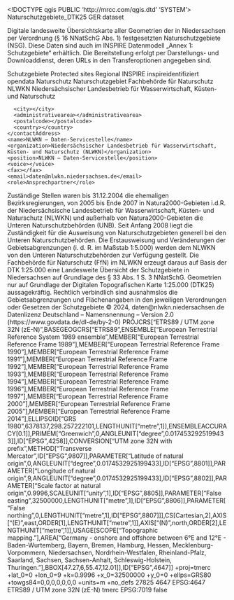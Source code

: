 <!DOCTYPE qgis PUBLIC 'http://mrcc.com/qgis.dtd' 'SYSTEM'>
<qgis version="3.34.10-Prizren">
  <identifier>Naturschutzgebiete_DTK25</identifier>
  <parentidentifier></parentidentifier>
  <language>GER</language>
  <type>dataset</type>
  <title>Naturschutzgebiete (NSG)</title>
  <abstract>Digitale landesweite Übersichtskarte aller Geometrien der in Niedersachsen per Verordnung (§ 16 NNatSchG Abs. 1) festgesetzten Naturschutzgebiete (NSG).
Diese Daten sind auch im INSPIRE Datenmodell „Annex 1: Schutzgebiete“ erhältlich. Die Bereitstellung erfolgt per Darstellungs- und Downloaddienst, deren URLs in den Transferoptionen angegeben sind.

</abstract>
  <keywords vocabulary="gmd:topicCategory">
    <keyword>Schutzgebiete</keyword>
    <keyword>Protected sites</keyword>
    <keyword>Regional</keyword>
    <keyword>INSPIRE</keyword>
    <keyword>inspireidentifiziert</keyword>
    <keyword>opendata</keyword>
    <keyword>Naturschutz</keyword>
    <keyword>Naturschutzgebiet</keyword>
    <keyword>Fachbehörde für Naturschutz</keyword>
    <keyword>NLWKN</keyword>
    <keyword>Niedersächsischer Landesbetrieb für Wasserwirtschaft, Küsten- und Naturschutz</keyword>
  </keywords>
  <contact>
    <contactAddress>
      <type></type>
      <address></address>
      <city></city>
      <administrativearea></administrativearea>
      <postalcode></postalcode>
      <country></country>
    </contactAddress>
    <name>NLWKN – Daten-Servicestelle</name>
    <organization>Niedersächsischer Landesbetrieb für Wasserwirtschaft, Küsten- und Naturschutz (NLWKN)</organization>
    <position>NLWKN – Daten-Servicestelle</position>
    <voice></voice>
    <fax></fax>
    <email>daten@nlwkn.niedersachsen.de</email>
    <role>Ansprechpartner</role>
  </contact>
  <links/>
  <history>Zuständige Stellen waren bis 31.12.2004 die ehemaligen Bezirksregierungen, von 2005 bis Ende 2007 in Natura2000-Gebieten i.d.R. der Niedersächsische Landesbetrieb für Wasserwirtschaft, Küsten- und Naturschutz (NLWKN) und außerhalb von Natura2000-Gebieten die Unteren Naturschutzbehörden (UNB). Seit Anfang 2008 liegt die Zuständigkeit für die Ausweisung von Naturschutzgebieten generell bei den Unteren Naturschutzbehörden. Die Erstausweisung und Veränderungen der Gebietsabgrenzungen (i. d. R. im Maßstab 1:5.000) werden dem NLWKN von den Unteren Naturschutzbehörden zur Verfügung gestellt. Die Fachbehörde für Naturschutz (FfN) im NLWKN erzeugt daraus auf Basis der DTK 1:25.000 eine Landesweite Übersicht der Schutzgebiete in Niedersachsen auf Grundlage des § 33 Abs. 1 S. 3 NNatSchG.</history>
  <dates>
    <date type="Created" value="2009-07-31T00:00:00"/>
    <date type="Revised" value="2023-12-31T00:00:00"/>
  </dates>
  <fees></fees>
  <constraints type="Nutzungseinschränkungen">Geometrien nur auf Grundlage der Digitalen Topografischen Karte 1:25.000 (DTK25) aussagekräftig. 
Rechtlich verbindlich sind ausnahmslos die Gebietsabgrenzungen und Flächenangaben in den jeweiligen Verordnungen oder Gesetzen der Schutzgebiete</constraints>
  <constraints type="Sicherheitseinschränkungen"></constraints>
  <rights>© 2024, daten@nlwkn.niedersachsen.de</rights>
  <license>Datenlizenz Deutschland – Namensnennung – Version 2.0 (https://www.govdata.de/dl-de/by-2-0)</license>
  <encoding></encoding>
  <crs>
    <spatialrefsys nativeFormat="Wkt">
      <wkt>PROJCRS["ETRS89 / UTM zone 32N (zE-N)",BASEGEOGCRS["ETRS89",ENSEMBLE["European Terrestrial Reference System 1989 ensemble",MEMBER["European Terrestrial Reference Frame 1989"],MEMBER["European Terrestrial Reference Frame 1990"],MEMBER["European Terrestrial Reference Frame 1991"],MEMBER["European Terrestrial Reference Frame 1992"],MEMBER["European Terrestrial Reference Frame 1993"],MEMBER["European Terrestrial Reference Frame 1994"],MEMBER["European Terrestrial Reference Frame 1996"],MEMBER["European Terrestrial Reference Frame 1997"],MEMBER["European Terrestrial Reference Frame 2000"],MEMBER["European Terrestrial Reference Frame 2005"],MEMBER["European Terrestrial Reference Frame 2014"],ELLIPSOID["GRS 1980",6378137,298.257222101,LENGTHUNIT["metre",1]],ENSEMBLEACCURACY[0.1]],PRIMEM["Greenwich",0,ANGLEUNIT["degree",0.0174532925199433]],ID["EPSG",4258]],CONVERSION["UTM zone 32N with prefix",METHOD["Transverse Mercator",ID["EPSG",9807]],PARAMETER["Latitude of natural origin",0,ANGLEUNIT["degree",0.0174532925199433],ID["EPSG",8801]],PARAMETER["Longitude of natural origin",9,ANGLEUNIT["degree",0.0174532925199433],ID["EPSG",8802]],PARAMETER["Scale factor at natural origin",0.9996,SCALEUNIT["unity",1],ID["EPSG",8805]],PARAMETER["False easting",32500000,LENGTHUNIT["metre",1],ID["EPSG",8806]],PARAMETER["False northing",0,LENGTHUNIT["metre",1],ID["EPSG",8807]]],CS[Cartesian,2],AXIS["(E)",east,ORDER[1],LENGTHUNIT["metre",1]],AXIS["(N)",north,ORDER[2],LENGTHUNIT["metre",1]],USAGE[SCOPE["Topographic mapping."],AREA["Germany - onshore and offshore between 6°E and 12°E - Baden-Wurtemberg, Bayern, Bremen, Hamburg, Hessen, Mecklenburg-Vorpommern, Niedersachsen, Nordrhein-Westfalen, Rheinland-Pfalz, Saarland, Sachsen, Sachsen-Anhalt, Schleswig-Holstein, Thuringen."],BBOX[47.27,6,55.47,12.01]],ID["EPSG",4647]]</wkt>
      <proj4>+proj=tmerc +lat_0=0 +lon_0=9 +k=0.9996 +x_0=32500000 +y_0=0 +ellps=GRS80 +towgs84=0,0,0,0,0,0,0 +units=m +no_defs</proj4>
      <srsid>27825</srsid>
      <srid>4647</srid>
      <authid>EPSG:4647</authid>
      <description>ETRS89 / UTM zone 32N (zE-N)</description>
      <projectionacronym>tmerc</projectionacronym>
      <ellipsoidacronym>EPSG:7019</ellipsoidacronym>
      <geographicflag>false</geographicflag>
    </spatialrefsys>
  </crs>
  <extent>
    <spatial maxz="0" maxx="11.49054800000000043" dimensions="2" maxy="53.91182799999999986" minx="6.36975599999999975" crs="EPSG:4647" minz="0" miny="51.2800889999999967"/>
  </extent>
</qgis>
